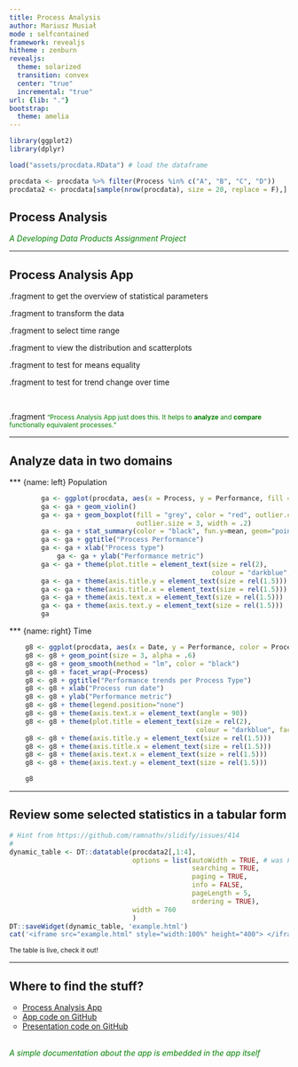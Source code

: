 ```yaml
---
title: Process Analysis
author: Mariusz Musiał
mode : selfcontained
framework: revealjs
hitheme : zenburn
revealjs:
  theme: solarized
  transition: convex
  center: "true"
  incremental: "true"
url: {lib: "."}
bootstrap:
  theme: amelia
---
```

```r
library(ggplot2)
library(dplyr)

load("assets/procdata.RData") # load the dataframe

procdata <- procdata %>% filter(Process %in% c("A", "B", "C", "D"))
procdata2 <- procdata[sample(nrow(procdata), size = 20, replace = F),]
```

## Process Analysis

<span style="color:green">
*A Developing Data Products Assignment Project*
</span>

---

## Process Analysis App

.fragment to get the overview of statistical parameters

.fragment to transform the data

.fragment to select time range

.fragment to view the distribution and scatterplots

.fragment to test for means equality

.fragment to test for trend change over time

<br>

.fragment <span style="color:green"><small><q>Process Analysis App just does this. It helps to __analyze__ and __compare__ functionally equivalent processes.</q></small></span>

---

## Analyze data in two domains

*** {name: left}
Population

```r
        ga <- ggplot(procdata, aes(x = Process, y = Performance, fill = Process))
        ga <- ga + geom_violin()
        ga <- ga + geom_boxplot(fill = "grey", color = "red", outlier.colour = "red",
                                outlier.size = 3, width = .2)
        ga <- ga + stat_summary(color = "black", fun.y=mean, geom="point", shape=21, size=4)
        ga <- ga + ggtitle("Process Performance")
        ga <- ga + xlab("Process type")
            ga <- ga + ylab("Performance metric")
        ga <- ga + theme(plot.title = element_text(size = rel(2), 
                                                   colour = "darkblue", face = "bold"))
        ga <- ga + theme(axis.title.y = element_text(size = rel(1.5)))
        ga <- ga + theme(axis.title.x = element_text(size = rel(1.5)))
        ga <- ga + theme(axis.text.x = element_text(size = rel(1.5)))
        ga <- ga + theme(axis.text.y = element_text(size = rel(1.5)))
        ga
```

*** {name: right}
Time

```r
    g8 <- ggplot(procdata, aes(x = Date, y = Performance, color = Process))
    g8 <- g8 + geom_point(size = 3, alpha = .6)
    g8 <- g8 + geom_smooth(method = "lm", color = "black")
    g8 <- g8 + facet_wrap(~Process)
    g8 <- g8 + ggtitle("Performance trends per Process Type")
    g8 <- g8 + xlab("Process run date")
    g8 <- g8 + ylab("Performance metric")
    g8 <- g8 + theme(legend.position="none")
    g8 <- g8 + theme(axis.text.x = element_text(angle = 90))
    g8 <- g8 + theme(plot.title = element_text(size = rel(2), 
                                               colour = "darkblue", face = "bold"))
    g8 <- g8 + theme(axis.title.y = element_text(size = rel(1.5)))
    g8 <- g8 + theme(axis.title.x = element_text(size = rel(1.5)))
    g8 <- g8 + theme(axis.text.x = element_text(size = rel(1.5)))
    g8 <- g8 + theme(axis.text.y = element_text(size = rel(1.5)))

    g8
```

---

## Review some selected statistics in a tabular form

```r
# Hint from https://github.com/ramnathv/slidify/issues/414
# 
dynamic_table <- DT::datatable(procdata2[,1:4],
                               options = list(autoWidth = TRUE, # was F
                                              searching = TRUE,
                                              paging = TRUE,
                                              info = FALSE,
                                              pageLength = 5,
                                              ordering = TRUE),
                               width = 760
                               )
DT::saveWidget(dynamic_table, 'example.html')
cat('<iframe src="example.html" style="width:100%" height="400"> </iframe>')
```

<small>The table is live, check it out!</small>

---

## Where to find the stuff?

<ul style="list-style-type:circle">
    <li><a href="https://marioem.shinyapps.io/ProcessAnalysis/">Process Analysis App</a></li>
    <li><a href="https://github.com/marioem/DevelopingDataProducts/tree/master">App code on GitHub</a></li>
    <li><a href="https://github.com/marioem/DDP_Presentation_R">Presentation code on GitHub</a></li>
</ul>
<br>
<span style="color:green">
*A simple documentation about the app is embedded in the app itself*
</span>

